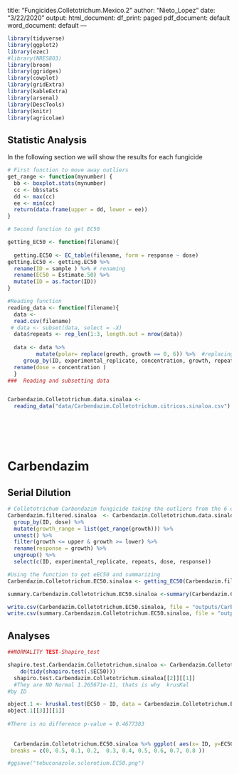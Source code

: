 title: "Fungicides.Colletotrichum.Mexico.2"
author: "Nieto_Lopez"
date: "3/22/2020"
output:
  html_document:
    df_print: paged
  pdf_document: default
  word_document: default
---

```r
library(tidyverse)
library(ggplot2)
library(ezec)
#library(NRES803)
library(broom)
library(ggridges)
library(cowplot)
library(gridExtra)
library(kableExtra)
library(arsenal)
library(DescTools)
library(knitr)
library(agricolae)
```


##  Statistic Analysis 


In the following section we will show the results for each fungicide


```r
# First function to move away outliers
get_range <- function(mynumber) {
  bb <- boxplot.stats(mynumber)
  cc <- bb$stats
  dd <- max(cc)
  ee <- min(cc)
  return(data.frame(upper = dd, lower = ee))
}

# Second function to get EC50

getting_EC50 <- function(filename){
  
  getting.EC50 <- EC_table(filename, form = response ~ dose)
getting.EC50 <- getting.EC50 %>% 
  rename(ID = sample ) %>% # renaming
  rename(EC50 = Estimate.50) %>%
  mutate(ID = as.factor(ID))
}

```


```r
#Reading function
reading_data <- function(filename){
  data <-
  read.csv(filename)
 # data <- subset(data, select = -X)
  data$repeats <- rep_len(1:3, length.out = nrow(data))
  
  data <- data %>%
         mutate(polar= replace(growth, growth == 0, 6)) %>%  #replacing 0 cm growth for the size of plug that is 0.6
     group_by(ID, experimental_replicate, concentration, growth, repeats) %>%
  rename(dose = concentration )
  }
###  Reading and subsetting data


Carbendazim.Colletotrichum.data.sinaloa <-
  reading_data("data/Carbendazim.Colletotrichum.citricos.sinaloa.csv")




 
```
# Carbendazim
##  Serial Dilution
```r
# Colletotrichum Carbendazim fungicide taking the outliers from the 6 observations of each one USING THE FUCTION
Carbendazim.filtered.sinaloa  <- Carbendazim.Colletotrichum.data.sinaloa %>%
  group_by(ID, dose) %>%
  mutate(growth_range = list(get_range(growth))) %>%
  unnest() %>%
  filter(growth <= upper & growth >= lower) %>%
  rename(response = growth) %>%
  ungroup() %>%
  select(c(ID, experimental_replicate, repeats, dose, response))

#Using the function to get eEC50 and summarizing
Carbendazim.Colletotrichum.EC50.sinaloa <- getting_EC50(Carbendazim.filtered.sinaloa) 

summary.Carbendazim.Colletotrichum.EC50.sinaloa <-summary(Carbendazim.Colletotrichum.EC50.sinaloa)

write.csv(Carbendazim.Colletotrichum.EC50.sinaloa, file = "outputs/Carbendazim.Colletotrichum.EC50.sinaloa.csv")
write.csv(summary.Carbendazim.Colletotrichum.EC50.sinaloa, file = "outputs/summary.Carbendazim.Colletotrichum.EC50.sinaloa.csv")
```


## Analyses 
```r
##NORMALITY TEST-Shapiro_test

shapiro.test.Carbendazim.Colletotrichum.sinaloa <- Carbendazim.Colletotrichum.EC50.sinaloa %>%
    do(tidy(shapiro.test(.$EC50)))
  shapiro.test.Carbendazim.Colletotrichum.sinaloa[[2]][[1]]
  #They are NO Normal 1.265671e-11, thats is why  krusKal
#by ID

object.1 <- kruskal.test(EC50 ~ ID, data = Carbendazim.Colletotrichum.EC50.sinaloa)
object.1[[3]][[1]]
  
#There is no difference p-value = 0.4677383
  
  
  Carbendazim.Colletotrichum.EC50.sinaloa %>% ggplot( aes(x= ID, y=EC50)) + geom_point() + expand_limits( y = c(0, 0.77)) +scale_y_continuous(
 breaks = c(0, 0.5, 0.1, 0.2,  0.3, 0.4, 0.5, 0.6, 0.7, 0.8 ))

#ggsave("tebuconazole.sclerotium.EC50.png")
  


```




